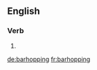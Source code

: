 ==English==

===Verb===
{{head|en|present participle}}

# {{present participle of|barhop|lang=en}}

[[de:barhopping]]
[[fr:barhopping]]